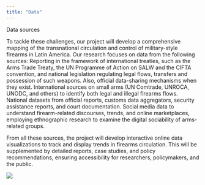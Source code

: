 ```yaml
---
title: "Data"
---
```


Data sources

To tackle these challenges, our project will develop a comprehensive mapping of the transnational circulation and control of military-style firearms in Latin America. Our research focuses on data from the following sources: Reporting in the framework of international treaties, such as the Arms Trade Treaty, the UN Programme of Action on SALW and the CIFTA convention, and national legislation regulating legal flows, transfers and possession of such weapons. Also, official data-sharing mechanisms when they exist. International sources on small arms (UN Comtrade, UNROCA, UNODC, and others) to identify both legal and illegal firearms flows. National datasets from official reports, customs data aggregators, security assistance reports, and court documentation. Social media data to understand firearm-related discourses, trends, and online marketplaces, employing ethnographic research to examine the digital sociability of arms-related groups.

From all these sources, the project will develop interactive online data visualizations to track and display trends in firearms circulation. This will be supplemented by detailed reports, case studies, and policy recommendations, ensuring accessibility for researchers, policymakers, and the public.

![](images/ChatGPT Image Jun 6, 2025, 03_51_19 PM.png){.img-background}
